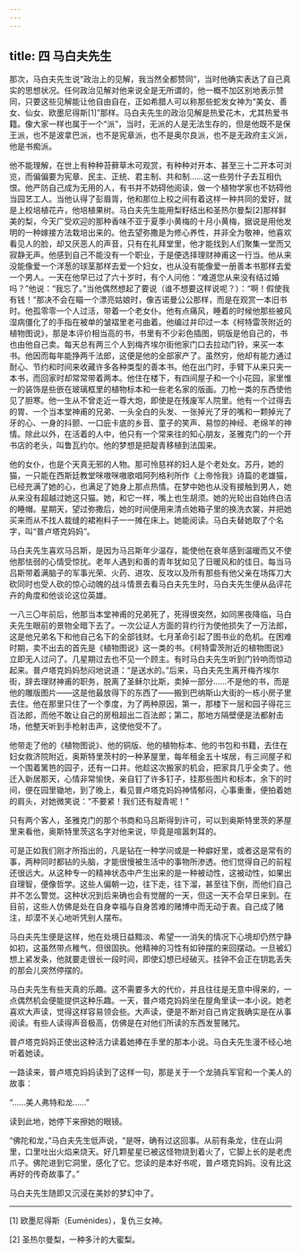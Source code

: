 ```yaml
---
---
---
```

title: 四 马白夫先生
---




那次，马白夫先生说“政治上的见解，我当然全都赞同”，当时他确实表达了自己真实的思想状况。任何政治见解对他来说全是无所谓的，他一概不加区别地表示赞同，只要这些见解能让他自由自在，正如希腊人可以称那些蛇发女神为“美女、善女、仙女、欧墨尼得斯[1]”那样。马白夫先生的政治见解是热爱花木，尤其热爱书籍。像大家一样也属于一个“派”，当时，无派的人是无法生存的，但是他既不是保王派，也不是波拿巴派，也不是宪章派，也不是奥尔良派，也不是无政府主义派，他是书痴派。

他不能理解，在世上有种种苔藓草木可观赏，有种种对开本、甚至三十二开本可浏览，而偏偏要为宪章、民主、正统、君主制、共和制……这一些劳什子去互相仇恨。他严防自己成为无用的人，有书并不妨碍他阅读，做一个植物学家也不妨碍他当园艺工人。当他认得了彭眉胥，他和那位上校之间有着这样一种共同的爱好，就是上校培植花卉，他培植果树。马白夫先生能用梨籽结出和圣热尔曼梨[2]那样鲜美的梨，今天广受欢迎的那种香味不亚于夏季小黄梅的十月小黄梅，据说是用他发明的一种嫁接方法栽培出来的。他去望弥撒是为修心养性，并非全为敬神，他喜欢看见人的脸，却又厌恶人的声音，只有在礼拜堂里，他才能找到人们聚集一堂而又寂静无声。他感到自己不能没有一个职业，于是便选择理财神甫这一行当。他从来没能像爱一个洋葱的球茎那样去爱一个妇女，也从没有能像爱一册善本书那样去爱一个男人。一天在他早已过了六十岁时，有个人问他：“难道您从来没有结过婚吗？”他说：“我忘了。”当他偶然想起了要说（谁不想要这样说呢？）：“啊！假使我有钱！”那决不会在瞄一个漂亮姑娘时，像吉诺曼公公那样，而是在观赏一本旧书时。他孤零零一个人过活，带着一个老女仆。他有点痛风，睡着的时候他那些被风湿病僵化了的手指在被单的皱褶里老弓曲着。他编过并印过一本《柯特雷茨附近的植物图说》，那是本评价相当高的书，书里有不少彩色插图，铜版是他自己的，书也由他自己卖。每天总有两三个人到梅齐埃尔街他家门口去拉动门铃，来买一本书。他因而每年能挣两千法郎，这便是他的全部家产了。虽然穷，他却有能力通过耐心、节约和时间来收藏许多各种类型的善本书。他在出门时，手臂下从来只夹一本书，而回家时却常常带着两本。他住在楼下，有四间屋子和一个小花园，家里惟一的装饰是些嵌在玻璃框里的植物标本和一些老名家的版画。刀枪一类的东西使他见了胆寒。他一生从不曾走近一尊大炮，即使是在残废军人院里。他有一个过得去的胃、一个当本堂神甫的兄弟、一头全白的头发、一张掉光了牙的嘴和一颗掉光了牙的心、一身的抖颤、一口庇卡底的乡音、童子的笑声、易惊的神经、老绵羊的神情。除此以外，在活着的人中，他只有一个常来往的知心朋友，圣雅克门的一个开书店的老头，叫鲁瓦约尔。他的梦想是把靛青移植到法国来。

他的女仆，也是个天真无邪的人物。那可怜慈祥的妇人是个老处女。苏丹，她的猫，一只能在西斯廷教堂咪嗷咪嗷歌唱阿列格利所作《上帝怜我》诗篇的老雄猫，已经充满了她的心，也满足了她身上那点热情。在梦中她也从没有接触到男人，她从来没有超越过她这只猫。她，和它一样，嘴上也生胡须。她的光轮出自始终白洁的睡帽。星期天，望过弥撒后，她的时间便用来清点她箱子里的换洗衣裳，并把她买来而从不找人裁缝的裙袍料子一一摊在床上。她能阅读。马白夫替她取了个名字，叫“普卢塔克妈妈”。

马白夫先生喜欢马吕斯，是因为马吕斯年少温存，能使他在衰年感到温暖而又不使他那怯弱的心情受惊扰。老年人遇到和善的青年犹如见了日暖风和的佳日。每当马吕斯带着满脑子的军事光荣、火药、进攻、反攻以及所有那些有他父亲在场挥刀大砍同时也受人砍的惊心动魄的战斗情景去看马白夫先生时，马白夫先生便从品评花卉的角度和他谈论这位英雄。

一八三〇年前后，他那当本堂神甫的兄弟死了，死得很突然，如同黑夜降临，马白夫先生眼前的景物全暗下去了。一次公证人方面的背约行为使他损失了一万法郎，这是他兄弟名下和他自己名下的全部钱财。七月革命引起了图书业的危机。在困难时期，卖不出去的首先是《植物图说》这一类的书。《柯特雷茨附近的植物图说》立即无人过问了。几星期过去也不见一个顾主。有时马白夫先生听到门铃响而惊动起来。普卢塔克妈妈愁闷地说道：“是送水的。”后来，马白夫先生离开梅齐埃尔街，辞去理财神甫的职务，脱离了圣稣尔比斯，卖掉一部分……不是他的书，而是他的雕版图片——这是他最放得下的东西了——搬到巴纳斯山大街的一栋小房子里去住。他在那里只住了一个季度，为了两种原因，第一，那楼下一层和园子得花三百法郎，而他不敢让自己的房租超出二百法郎；第二，那地方隔壁便是法都射击场，他整天听到手枪射击声，这使他受不了。

他带走了他的《植物图说》、他的铜版、他的植物标本、他的书包和书籍，去住在妇女救济院附近，奥斯特里茨村的一种茅屋里，每年租金五十埃居，有三间屋子和一个围着篱笆的园子，还有一口井。他趁这次搬家的机会，把家具几乎全卖了。他迁入新居那天，心情非常愉快，亲自钉了许多钉子，挂那些图片和标本，余下的时间，便在园里锄地，到了晚上，看见普卢塔克妈妈神情郁闷，心事重重，便拍着她的肩头，对她微笑说：“不要紧！我们还有靛青呢！”

只有两个客人，圣雅克门的那个书商和马吕斯得到许可，可以到奥斯特里茨的茅屋里来看他，奥斯特里茨这名字对他来说，毕竟是喧嚣刺耳的。

可是正如我们刚才所指出的，凡是钻在一种学问或是一种癖好里，或者这是常有的事，两种同时都钻的头脑，才能很慢被生活中的事物所渗透。他们觉得自己的前程还很远大。从这种专一的精神状态中产生出来的是一种被动性，这被动性，如果出自理智，便像哲学。这些人偏朝一边，往下走，往下溜，甚至往下倒，而他们自己并不怎么警觉。这种状况到后来确也会有觉醒的一天，但这一天不会早日来到。在目前，这些人仿佛是处在自身幸福与自身苦难的赌博中而无动于衷。自己成了赌注，却漠不关心地听凭别人摆布。

马白夫先生便是这样，他在处境日益黯淡、希望一一消失的情况下心境却仍然宁静如初，这虽然带点稚气，但很固执。他精神的习性有如钟摆的来回摆动。一旦被幻想上紧发条，他就要走很长一段时间，即使幻想已经破灭。挂钟不会正在钥匙丢失的那会儿突然停摆的。

马白夫先生有些天真的乐趣。这不需要多大的代价，并且往往是无意中得来的，一点偶然机会便能提供这种乐趣。一天，普卢塔克妈妈坐在屋角里读一本小说。她老喜欢大声读，觉得这样容易领会些。大声读，便是不断对自己肯定我确实是在从事阅读。有些人读得声音极高，仿佛是在对他们所读的东西发誓赌咒。

普卢塔克妈妈正使出这种活力读着她捧在手里的那本小说。马白夫先生漫不经心地听着她读。

一路读来，普卢塔克妈妈读到了这样一句，那是关于一个龙骑兵军官和一个美人的故事：

“……美人弗特和龙……”

读到此地，她停下来擦她的眼镜。

“佛陀和龙，”马白夫先生低声说，“是呀，确有过这回事。从前有条龙，住在山洞里，口里吐出火焰来烧天。好几颗星星已被这怪物烧到着火了，它脚上长的是老虎爪子。佛陀进到它洞里，感化了它。您读的是本好书呢，普卢塔克妈妈。没有比这再好的传奇故事了。”

马白夫先生随即又沉浸在美妙的梦幻中了。



* * *



[1] 欧墨尼得斯（Euménides），复仇三女神。

[2] 圣热尔曼梨，一种多汁的大蜜梨。